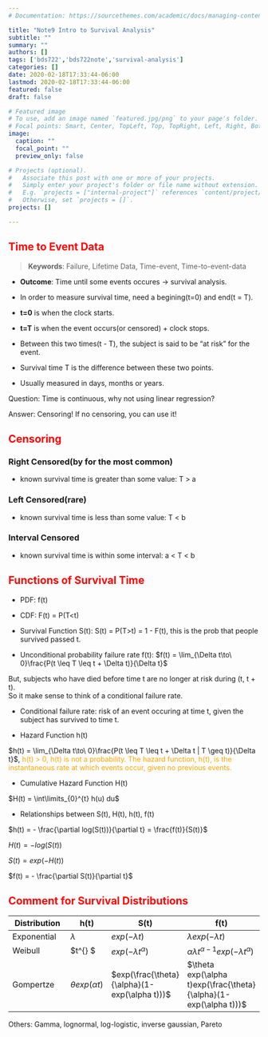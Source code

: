```yaml
---
# Documentation: https://sourcethemes.com/academic/docs/managing-content/

title: "Note9 Intro to Survival Analysis"
subtitle: ""
summary: ""
authors: []
tags: ['bds722','bds722note','survival-analysis']
categories: []
date: 2020-02-18T17:33:44-06:00
lastmod: 2020-02-18T17:33:44-06:00
featured: false
draft: false

# Featured image
# To use, add an image named `featured.jpg/png` to your page's folder.
# Focal points: Smart, Center, TopLeft, Top, TopRight, Left, Right, BottomLeft, Bottom, BottomRight.
image:
  caption: ""
  focal_point: ""
  preview_only: false

# Projects (optional).
#   Associate this post with one or more of your projects.
#   Simply enter your project's folder or file name without extension.
#   E.g. `projects = ["internal-project"]` references `content/project/deep-learning/index.md`.
#   Otherwise, set `projects = []`.
projects: []

---
```


## <span style="color:Red">Time to Event Data</span>

>**Keywords**: Failure, Lifetime Data, Time-event, Time-to-event-data

- **Outcome**: Time until some events occures -> survival analysis.  

- In order to measure survival time, need a begining(t=0) and end(t = T).  

- **t=0** is when the clock starts.  

- **t=T** is when the event occurs(or censored) + clock stops.

- Between this two times(t - T), the subject is said to be "at risk" for the event.  

- Survival time T is the difference between these two points.  

- Usually measured in days, months or years.  

Question: Time is continuous, why not using linear regression?  

Answer: Censoring! If no censoring, you can use it!  

## <span style="color:Red">Censoring</span>

### Right Censored(by for the most common)

- known survival time is greater than some value: T > a

### Left Censored(rare)

- known survival time is less than some value: T < b

### Interval Censored

- known survival time is within some interval: a < T < b

## <span style="color:Red">Functions of Survival Time</span>

- PDF: f(t)

- CDF: F(t) = P(T<t)

- Survival Function S(t): S(t) = P(T>t) = 1 - F(t), this is the prob that people survived passed t.

- Unconditional probability failure rate f(t): $f(t) = \lim_{\Delta t\to\ 0}\frac{P(t \leq T \leq t + \Delta t)}{\Delta t}$    

But, subjects who have died before time t are no longer at risk during (t, t + \Delta t).  
So it make sense to think of a conditional failure rate.

- Conditional failure rate: risk of an event occuring at time t, given the subject has survived to time t.

- Hazard Function h(t)

$h(t) = \lim_{\Delta t\to\ 0}\frac{P(t \leq T \leq t + \Delta t | T \geq t)}{\Delta t}$, <span style="color:orange">h(t) > 0, h(t) is not a probability. The hazard function, h(t), is the instantaneous rate at which events occur, given no previous events.</span>  

- Cumulative Hazard Function H(t)

$H(t) = \int\limits_{0}^{t} h(u) du$

- Relationships between S(t), H(t), h(t), f(t)

$h(t) = - \frac{\partial log(S(t))}{\partial t} = \frac{f(t)}{S(t)}$  

$H(t) = -log(S(t))$  

$S(t) = exp(-H(t))$

$f(t) = - \frac{\partial S(t)}{\partial t}$

## <span style="color:red"> Comment for Survival Distributions</span>

Distribution | h(t) | S(t) | f(t)
------------- | ----- | ----- | -----
Exponential | $\lambda$ | $exp(-\lambda t)$ | $\lambda exp(-\lambda t)$
Weibull | $\alpha \lambda t^{\alpha -1} $ | $exp(-\lambda t^\alpha)$ | $\alpha \lambda t^{\alpha -1}exp(-\lambda t^\alpha)$
Gompertze | $\theta exp(\alpha t)$ | $exp(\frac{\theta}{\alpha}(1-exp(\alpha t)))$ | $\theta exp(\alpha t)exp(\frac{\theta}{\alpha}(1-exp(\alpha t)))$
 
Others: Gamma, lognormal, log-logistic, inverse gaussian, Pareto
